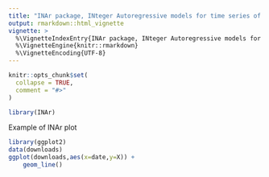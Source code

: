```yaml
---
title: "INAr package, INteger Autoregressive models for time series of counts"
output: rmarkdown::html_vignette
vignette: >
  %\VignetteIndexEntry{INAr package, INteger Autoregressive models for time series of counts}
  %\VignetteEngine{knitr::rmarkdown}
  %\VignetteEncoding{UTF-8}
---
```


```r
knitr::opts_chunk$set(
  collapse = TRUE,
  comment = "#>"
)
```

```r
library(INAr)
```

Example of INAr plot

```r
library(ggplot2)
data(downloads)
ggplot(downloads,aes(x=date,y=X)) +
    geom_line()
```

